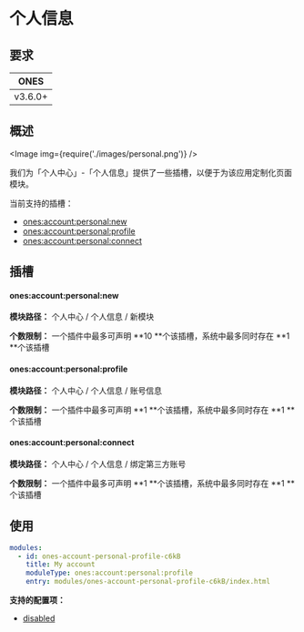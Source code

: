 
# 个人信息

## 要求

|  ONES   |
| :-----: |
| v3.6.0+ |

## 概述

<Image img={require('./images/personal.png')} />

我们为「个人中心」-「个人信息」提供了一些插槽，以便于为该应用定制化页面模块。

当前支持的插槽：

- [ones:account:personal:new](#onesaccountpersonalnew)
- [ones:account:personal:profile](#onesaccountpersonalprofile)
- [ones:account:personal:connect](#onesaccountpersonalconnect)

## 插槽

#### ones:account:personal:new

**模块路径：** 个人中心 / 个人信息 / 新模块

**个数限制：** 一个插件中最多可声明 **10 **个该插槽，系统中最多同时存在 **1 **个该插槽

#### ones:account:personal:profile

**模块路径：** 个人中心 / 个人信息 / 账号信息

**个数限制：** 一个插件中最多可声明 **1 **个该插槽，系统中最多同时存在 **1 **个该插槽

#### ones:account:personal:connect

**模块路径：** 个人中心 / 个人信息 / 绑定第三方账号

**个数限制：** 一个插件中最多可声明 **1 **个该插槽，系统中最多同时存在 **1 **个该插槽

## 使用

```yaml
modules:
  - id: ones-account-personal-profile-c6kB
    title: My account
    moduleType: ones:account:personal:profile
    entry: modules/ones-account-personal-profile-c6kB/index.html
```

**支持的配置项：**

- [disabled](../../../../../reference/config/plugin.yaml#disabled)
